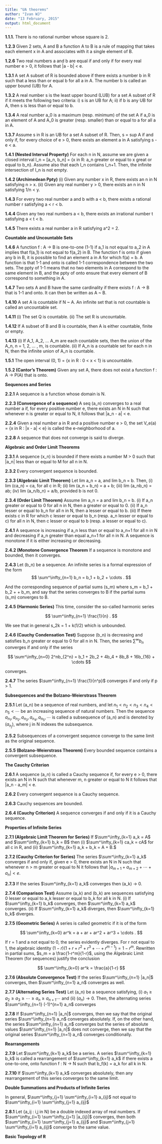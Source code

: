 ```yaml
---
title: "UA theorems"
author: "Ivan WJ"
date: "13 February, 2015"
output: html_document
---
```


__1.1.1.__ There is no rational number whose square is 2.

__1.2.3__ Given 2 sets, A and B a function A to B is a rule of mapping that takes each element x in A and associates with it a single element of B.

__1.2.6__ Two real numbers a and b are equal if and only if for every real number e > 0, it follows that |a - b| < e.

__1.3.1__ A set A subset of R is bounded above if there exists a number b in R such that a less than or equal b for all a in A. The number b is called an upper bound (UB) for A.

__1.3.2__ A real number s is the least upper bound (LUB) for a set A subset of R if it meets the following two criteria: i) s is an UB for A; ii) if b is any UB for A, then s is less than or equal to b.

__1.3.4__ A real number a_0 is a maximum (resp. minimum) of the set A if a_0 is an element of A and A_0 is greater (resp. smaller) than or equal to a for all a in A.

__1.3.7__ Assume s in R is an UB for a set A subset of R. Then, s = sup A if and only if, for every choice of e > 0, there exists an element a in A satisfying s - e < a.

__1.4.1 (Nested Interval Property)__ For each n in N, assume we are given a closed interval I_n = [a_n, b_n] = {x in R: a_n greater or equal to x great or equal to b_n}. Assume also that each I_n contains I_n+1. Then, the infinite intersection of I_n is not empty.

__1.4.2 (Archimedean Ppty)__ (i) Given any number x in R, there exists an n in N satisfying n > x. (ii) Given any real number y > 0, there exists an n in N satisfying 1/n < y.

__1.4.3__ For every two real number a and b with a < b, there exists a rational number r satisfying a < r < b.

__1.4.4__ Given any two real numbers a < b, there exists an irrational number t satisfying a < t < b.

__1.4.5__ There exists a real number a in R satisfying a^2 = 2.

__Countable and Uncountable Sets__

__1.4.6__ A function f : A -> B is one-to-one (1-1) if a_1 is not equal to a_2 in A implies that f(a_1) is not equal to f(a_2) in B. The function f is onto if given any b in B, it is possible to find an element a in A for which f(a) = b. A function is that 1-1 and onto is called 1-1 correspondence between the two sets. The ppty of 1-1 means that no two elements in A correspond to the same element in B, and the ppty of onto ensure that every element of B correspond to something in A.

__1.4.7__ Two sets A and B have the same cardinality if there exists f : A -> B that is 1-1 and onto. It can then be written as A ~ B.

__1.4.10__ A set A is countable if N ~ A. An infinite set that is not countable is called an uncountable set.

__1.4.11__ (i) The set Q is countable. (ii) The set R is uncountable.

__1.4.12__ If A subset of B and B is countable, then A is either countable, finite or empty.

__1.4.13__ (i) If A_1, A_2, ... A_m are each countable sets, then the union of the A_n, n = 1, 2, ... , m, is countable. (ii) If A_n is a countable set for each n in N, then the infinite union of A_n is countable.

__1.5.1__ The open interval (0, 1) = {x in R : 0 < x < 1} is uncountable.

__1.5.2 (Cantor's Theorem)__ Given any set A, there does not exist a function f : A -> P(A) that is onto.

__Sequences and Series__

__2.2.1__ A sequence is a function whose domain is N.

__2.2.3 (Convergence of a sequence)__ A seq (a_n) converges to a real number a if, for every positive number e, there exists an N in N such that whenever n is greater or equal to N, it follows that |a_n - a| < e.

__2.2.4__ Given a real number a in R and a positive number e > 0, the set V_e(a) = {x in R : |x - a| < e} is called the e-neighborhood of a.

__2.2.8__ A sequence that does not converge is said to diverge.

__Algebraic and Order Limit Theorems__

__2.3.1__ A sequence (x_n) is bounded if there exists a number M > 0 such that |a_n| less than or equal to M for all n in N.

__2.3.2__ Every convergent sequence is bounded.

__2.3.3 (Algebraic Limit Theorem)__ Let lim a_n = a, and lim b_n = b. Then, (i) lim (ca_n) = ca, for all c in R; (ii) lim (a_n + b_n) = a + b; (iii) lim (a_nb_n) = ab; (iv) lim (a_n/b_n) = a/b, provided b is not 0.

__2.3.4 (Order Limit Theorem)__ Assume lim a_n = a and lim b_n = b. (i) If a_n greater or equal to 0 for all n in N, then a greater or equal to 0. (ii) If a_n lesser or equal to b_n for all n in N, then a lesser or equal to b. (iii) If there exists c in R for which c lesser or equal to b_n (resp. a_n lesser or equal to c) for all n in N, then c lesser or equal to b (resp. a lesser or equal to c).

__2.4.1__ A sequence is increasing if a_n less than or equal to a_n+1 for all n in N and decreasing if a_n greater than equal a_n+1 for all n in N. A sequence is monotone if it is either increasing or decreasing.

__2.4.2 (Monotone Convergence Theorem__ If a sequence is monotone and bounded, then it converges.

__2.4.3__ Let (b_n) be a sequence. An infinite series is a formal expression of the form  
$$
\sum^\infty_{n=1} b_n = b_1 + b_2 + \cdots .
$$  

And the corresponding sequence of partial sums (s_m) where s_m = b_1 + b_2 + \cdots + b_m, and say that the series converges to B if the partial sums (s_m) converges to B.

__2.4.5 (Harmonic Series)__ This time, consider the so-called harmonic series  

$$
\sum^\infty_{n=1} \frac{1}{n} .
$$

We see that in general s_2k = 1 + k(1/2) which is unbounded.

__2.4.6 (Cauchy Condensation Test)__ Suppose (b_n) is decreasing and satisfies b_n greater or equal to 0 for all n in N. Then, the series $\sum^\infty b_n$ converges if and only if the series  

$$
\sum^\infty_{n=0} 2^nb_{2^n} = b_1 + 2b_2 + 4b_4 + 8b_8 + 16b_{16} + \cdots
$$  

converges.

__2.4.7__ The series $\sum^\infty_{n=1} \frac{1}{n^p}$ converges if and only if p > 1.

__Subsequences and the Bolzano-Weierstrass Theorem__

__2.5.1__ Let (a_n) be a sequence of real numbers, and let $n_1 < n_2 < n_3 < n_4 < n_5 < \cdots$ be an increasing sequence of natural numbers. Then the sequence $a_{n_1}, a_{n_2}, a_{n_3}, a_{n_4}, a_{n_5}, \cdots$ is called a subsequence of (a_n) and is denoted by $(a_{n_j})$, where j in N indexes the subsequence.

__2.5.2__ Subsequences of a convergent sequence converge to the same limit as the original sequence.

__2.5.5 (Bolzano-Weierstrass Theorem)__ Every bounded sequence contains a convergent subsequence.

__The Cauchy Criterion__

__2.6.1__ A sequence (a_n) is called a Cauchy sequence if, for every e > 0, there exists an N in N such that whenever m, n greater or equal to N it follows that |a_n - a_m| < e.

__2.6.2__ Every convergent sequence is a Cauchy sequence.

__2.6.3__ Cauchy sequences are bounded.

__2.6.4 (Cauchy Criterion)__ A sequence converges if and only if it is a Cauchy sequence.

__Properties of Infinite Series__

__2.7.1 (Algebraic Limit Theorem for Series)__ If $\sum^\infty_{k=1} a_k = A$ and $\sum^\infty_{k=1} b_k = B$ then (i) $\sum^\infty_{k=1} ca_k = cA$ for all c in R, and (ii) $\sum^\infty_{k=1} a_k + b_k = A + B.$

__2.7.2 (Cauchy Criterion for Series)__ The series $\sum^\infty_{k=1} a_k$ converges if and only if, given e > 0, there exists an N in N such that whenever n > m greater or equal to N it follows that $|a_{m+1} + a_{m+2} + \cdots + a_n| < e.$

__2.7.3__ If the series $\sum^\infty_{k=1} a_k$ converges then (a_k) -> 0.

__2.7.4 (Comparison Test)__ Assume (a_k) and (b_k) are sequences satisfying 0 lesser or equal to a_k lesser or equal to b_k for all k in N. (i) If $\sum^\infty_{k=1} b_k$ converges, then $\sum^\infty_{k=1} a_k$ converges. (ii) If $\sum^\infty_{k=1} a_k$ diverges, then $\sum^\infty_{k=1} b_k$ diverges.

__2.7.5 (Geometric Series)__ A series is called geometric if it is of the form

$$
\sum^\infty_{k=0} ar^k = a + ar + ar^2 + ar^3 + \cdots .
$$

If r = 1 and a not equal to 0, the series evidently diverges. For r not equal to 1, the algebraic identity $(1-r)(1 + r + r^2 + r^3 + \cdots + r^{m-1}) = 1 - r^m$. Rewritten in partial sums, $s_m = a \frac{1-r^m}{1-r}$, using the Algebraic Limit Theorem (for sequences) justify the conclusion

$$
\sum^\infty_{k=0} ar^k = \frac{a}{1-r}
$$

__2.7.6 (Absolute Convergence Test)__ If the series $\sum^\infty_{n=1} |a_n|$ converges, then $\sum^\infty_{n=1} a_n$ converges as well. 

__2.7.7 (Alternating Series Test)__ Let (a_n) be a sequence satisfying, (i) $a_1 \ge a_2 \ge a_3 \ge \cdots \ge a_n \ge a_{n+1} \cdots$ and (ii) $(a_n) \rightarrow 0.$ Then, the alternating series $\sum^\infty_{n=1} (-1)^{n+1} a_n$ converges

__2.7.8__ If $\sum^\infty_{n=1} |a_n|$ converges, then we say that the original series $\sum^\infty_{n=1} a_n$ converges absolutely. If, on the other hand, the series $\sum^\infty_{n=1} a_n$ converges but the series of absolute values $\sum^\infty_{n=1} |a_n|$ does not converge, then we say that the original series $\sum^\infty_{n=1} a_n$ converges conditionally.

__Rearrangements__

__2.7.9__ Let $\sum^\infty_{k=1} a_k$ be a series. A series $\sum^\infty_{k=1} b_k$ is called a rearrangement of $\sum^\infty_{k=1} a_k$ if there exists a one-to-one, onto function f : N -> N such that b_f(k) = a_k for all k in N.

__2.7.10__ If $\sum^\infty_{k=1} a_k$ converges absolutely, then any rearrangement of this series converges to the same limit.

__Double Summations and Products of Infinite Series__

In general, $\sum^\infty_{j=1} \sum^\infty_{i=1} a_{ij}$ not equal to $\sum^\infty_{i=1} \sum^\infty_{j=1} a_{ij}$

__2.8.1__ Let {a_ij : i,j in N} be a double indexed array of real numbers. If $\sum^\infty_{i=1} \sum^\infty_{j=1} |a_{ij}|$ converges, then both $\sum^\infty_{i=1} \sum^\infty_{j=1} a_{ij}$ and $\sum^\infty_{j=1} \sum^\infty_{i=1} a_{ij}$ converge to the same value.

__Basic Topology of R__

